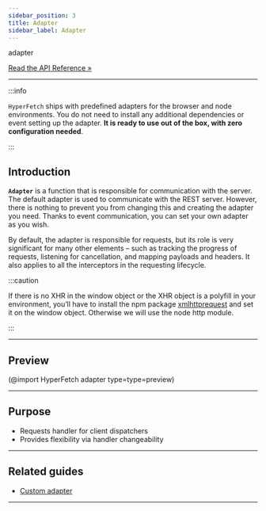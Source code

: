 ```yaml
---
sidebar_position: 3
title: Adapter
sidebar_label: Adapter
---
```


<div class="api-link">
  <div class="api-link-title">adapter</div>
  <div class="api-link-sub-title">

[Read the API Reference »](/api/Hyper-Fetch/Function/adapter.mdx)

  </div>
</div>

---

:::info

`HyperFetch` ships with predefined adapters for the browser and node environments. You do not need to install any
additional dependencies or event setting up the adapter. **It is ready to use out of the box, with zero configuration
needed**.

:::

## Introduction

**`Adapter`** is a function that is responsible for communication with the server. The default adapter is used to
communicate with the REST server. However, there is nothing to prevent you from changing this and creating the adapter
you need. Thanks to event communication, you can set your own adapter as you wish.

By default, the adapter is responsible for requests, but its role is very significant for many other elements – such as
tracking the progress of requests, listening for cancellation, and mapping payloads and headers. It also applies to all
the interceptors in the requesting lifecycle.

:::caution

If there is no XHR in the window object or the XHR object is a polyfill in your environment, you’ll have to install the
npm package [xmlhttprequest](https://www.npmjs.com/package/xmlhttprequest) and set it on the window object. Otherwise we
will use the node http module.

:::

---

## Preview

(@import HyperFetch adapter type=type=preview)

---

## Purpose

- Requests handler for client dispatchers
- Provides flexibility via handler changeability

---

## Related guides

- [Custom adapter](/guides/02-advanced/custom-adapter.mdx)

---

